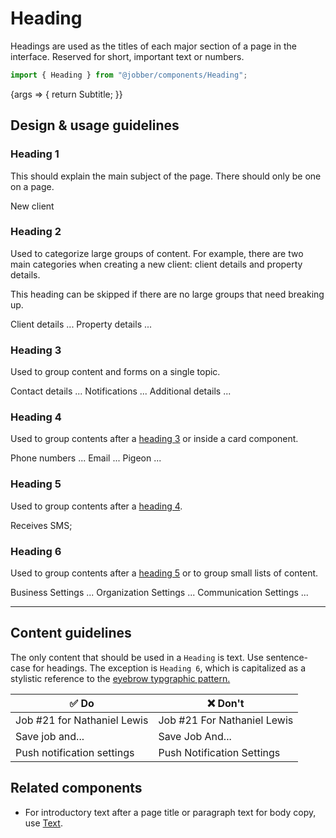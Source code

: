 
<Meta title="Components/Heading" component={Heading} />

# Heading

Headings are used as the titles of each major section of a page in the
interface. Reserved for short, important text or numbers.

```ts
import { Heading } from "@jobber/components/Heading";
```

<Canvas>
  <Story name="Heading" args={{ level: 2 }}>
    {args => {
      return <Heading {...args}>Subtitle</Heading>;
    }}
  </Story>
</Canvas>

<ArgsTable of={Heading} story="Heading" />

## Design & usage guidelines

### Heading 1

This should explain the main subject of the page. There should only be one on a
page.

<Canvas>
  <Heading level={1}>New client</Heading>
</Canvas>

### Heading 2

Used to categorize large groups of content. For example, there are two main
categories when creating a new client: client details and property details.

This heading can be skipped if there are no large groups that need breaking up.

<Canvas>
  <Heading level={2}>Client details</Heading>
  ...
  <Heading level={2}>Property details</Heading>
  ...
</Canvas>

### Heading 3

Used to group content and forms on a single topic.

<Canvas>
  <Heading level={3}>Contact details</Heading>
  ...
  <Heading level={3}>Notifications</Heading>
  ...
  <Heading level={3}>Additional details</Heading>
  ...
</Canvas>

### Heading 4

Used to group contents after a [heading 3](#heading-3) or inside a card
component.

<Canvas>
  <Heading level={4}>Phone numbers</Heading>
  ...
  <Heading level={4}>Email</Heading>
  ...
  <Heading level={4}>Pigeon</Heading>
  ...
</Canvas>

### Heading 5

Used to group contents after a [heading 4](#heading-4).

<Canvas>
  <Heading level={5}>Receives SMS</Heading>;
</Canvas>

### Heading 6

Used to group contents after a [heading 5](#heading-5) or to group small lists
of content.

<Canvas>
  <Heading level={6}>Business Settings</Heading>
  ...
  <Heading level={6}>Organization Settings</Heading>
  ...
  <Heading level={6}>Communication Settings</Heading>
  ...
</Canvas>

---

## Content guidelines

The only content that should be used in a `Heading` is text. Use sentence-case
for headings. The exception is `Heading 6`, which is capitalized as a stylistic
reference to the
[eyebrow typgraphic pattern.](https://app.uxcel.com/lessons/basics-ii-588#eyebrow-headline-8095)

| ✅ Do                       | ❌ Don't                    |
| --------------------------- | --------------------------- |
| Job #21 for Nathaniel Lewis | Job #21 For Nathaniel Lewis |
| Save job and...             | Save Job And...             |
| Push notification settings  | Push Notification Settings  |

## Related components

- For introductory text after a page title or paragraph text for body copy, use
  [Text](text).
